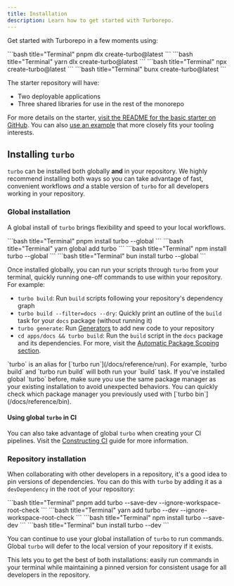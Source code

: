 ```yaml
---
title: Installation
description: Learn how to get started with Turborepo.
---
```



Get started with Turborepo in a few moments using:

<PackageManagerTabs>

<Tab value="pnpm">
```bash title="Terminal"
pnpm dlx create-turbo@latest
```

</Tab>

<Tab value="yarn">
```bash title="Terminal"
yarn dlx create-turbo@latest
```

</Tab>

<Tab value="npm">
```bash title="Terminal"
npx create-turbo@latest
```

</Tab>

<Tab value="bun (Beta)">
```bash title="Terminal"
bunx create-turbo@latest
```

</Tab>

</PackageManagerTabs>

The starter repository will have:

- Two deployable applications
- Three shared libraries for use in the rest of the monorepo

For more details on the starter, [visit the README for the basic starter on GitHub](https://github.com/vercel/turborepo/tree/main/examples/basic). You can also [use an example](/docs/getting-started/examples) that more closely fits your tooling interests.

## Installing `turbo`

`turbo` can be installed both globally **and** in your repository. We highly recommend installing both ways so you can take advantage of fast, convenient workflows _and_ a stable version of `turbo` for all developers working in your repository.

### Global installation

A global install of `turbo` brings flexibility and speed to your local workflows.

<PackageManagerTabs>

  <Tab value="pnpm">
  ```bash title="Terminal"
  pnpm install turbo --global
  ```

  </Tab>

  <Tab value="yarn">
  ```bash title="Terminal"
  yarn global add turbo
  ```

  </Tab>

  <Tab value="npm">
  ```bash title="Terminal"
  npm install turbo --global
  ```

  </Tab>

  <Tab value="bun (Beta)">
  ```bash title="Terminal"
  bun install turbo --global
  ```

  </Tab>

</PackageManagerTabs>

Once installed globally, you can run your scripts through `turbo` from your terminal, quickly running one-off commands to use within your repository. For example:

- `turbo build`: Run `build` scripts following your repository's dependency graph
- `turbo build --filter=docs --dry`: Quickly print an outline of the `build` task for your `docs` package (without running it)
- `turbo generate`: Run [Generators](/docs/guides/generating-code) to add new code to your repository
- `cd apps/docs && turbo build`: Run the `build` script in the `docs` package and its dependencies. For more, visit the [Automatic Package Scoping section](/docs/crafting-your-repository/running-tasks#automatic-package-scoping).

<Callout type="good-to-know">
  `turbo` is an alias for [`turbo run`](/docs/reference/run). For example,
  `turbo build` and `turbo run build` will both run your `build` task.
</Callout>

<Callout type="error" title="Avoid multiple global installations">
  If you've installed global `turbo` before, make sure you use the same package
  manager as your existing installation to avoid unexpected behaviors. You can
  quickly check which package manager you previously used with [`turbo
  bin`](/docs/reference/bin).
</Callout>

#### Using global `turbo` in CI

You can also take advantage of global `turbo` when creating your CI pipelines. Visit the [Constructing CI](/docs/crafting-your-repository/constructing-ci#global-turbo-in-ci) guide for more information.

### Repository installation

When collaborating with other developers in a repository, it's a good idea to pin versions of dependencies. You can do this with `turbo` by adding it as a `devDependency` in the root of your repository:

<PackageManagerTabs>

  <Tab value="pnpm">
    ```bash title="Terminal"
    pnpm add turbo --save-dev --ignore-workspace-root-check
    ```

  </Tab>

  <Tab value="yarn">
    ```bash title="Terminal"
    yarn add turbo --dev --ignore-workspace-root-check
    ```

  </Tab>

  <Tab value="npm">
  ```bash title="Terminal"
  npm install turbo --save-dev
  ```

  </Tab>

  <Tab value="bun (Beta)">
  ```bash title="Terminal"
  bun install turbo --dev
  ```

  </Tab>

  </PackageManagerTabs>

You can continue to use your global installation of `turbo` to run commands. Global `turbo` will defer to the local version of your repository if it exists.

This lets you to get the best of both installations: easily run commands in your terminal while maintaining a pinned version for consistent usage for all developers in the repository.
